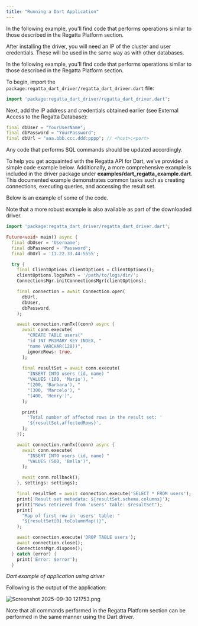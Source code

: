 ```yaml
---
title: "Running a Dart Application"
---
```


In the following example, you'll find code that performs operations similar to those described in the Regatta Platform section.

After installing the driver, you will need an IP of the cluster and user credentials. These will be used in the same way as with other databases.

In the following example, you'll find code that performs operations similar to those described in the Regatta Platform section.

To begin, import the `package:regatta_dart_driver/regatta_dart_driver.dart` file:

```dart
import 'package:regatta_dart_driver/regatta_dart_driver.dart';
```

Next, add the IP address and credentials obtained earlier (see External Access to the Regatta Database):

```dart
final dbUser = "YourUserName";
final dbPassword = "YourPassword";
final dbUrl = "aaa.bbb.ccc.ddd:pppp"; // <host>:<port>
```

Any code that performs SQL commands should be updated accordingly.

To help you get acquainted with the Regatta API for Dart, we’ve provided a simple code example below. Additionally, a more comprehensive example is included in the driver package under **examples/dart_regatta_example.dart**. This documented example demonstrates common tasks such as creating connections, executing queries, and accessing the result set.

Below is an example of some of the code.

Note that a more robust example is also available as part of the downloaded driver.

```dart
import 'package:regatta_dart_driver/regatta_dart_driver.dart';

Future<void> main() async {
  final dbUser = 'Username';
  final dbPassword = 'Password';
  final dbUrl = '11.22.33.44:5555';

  try {
    final ClientOptions clientOptions = ClientOptions();
    clientOptions.logsPath = '/path/to/logs/dir/';
    ConnectionsMgr.initConnectionsMgr(clientOptions);

    final connection = await Connection.open(
      dbUrl,
      dbUser,
      dbPassword,
    );

    await connection.runTx((conn) async {
      await conn.execute(
        "CREATE TABLE users("
        "id INT PRIMARY KEY INDEX, "
        "name VARCHAR(128))",
        ignoreRows: true,
      );
      
      final resultSet = await conn.execute(
        "INSERT INTO users (id, name) "
        "VALUES (100, 'Mario'), "
        "(200, 'Barbara'), "
        "(300, 'Marcelo'), "
        "(400, 'Henry')",
      );

      print(
        'Total number of affected rows in the result set: '
        '${resultSet.affectedRows}',
      );
    });

    await connection.runTx((conn) async {
      await conn.execute(
        "INSERT INTO users (id, name) "
        "VALUES (500, 'Bella')",
      );

      await conn.rollback();
    }, settings: settings);

    final resultSet = await connection.execute('SELECT * FROM users');
    print('Result set metadata: ${resultSet.schema.columns}');
    print("Rows retrieved from 'users' table: $resultSet");
    print(
      "Map of first row in 'users' table: "
      "${resultSet[0].toColumnMap()}",
    );

    await connection.execute('DROP TABLE users');
    await connection.close();
    ConnectionsMgr.dispose();
  } catch (error) {
    print('Error: $error');
  }
```

_Dart example of application using driver_

Following is the output of the application:

![Screenshot 2025-09-30 121753.png](/images/Screenshot2025-09-30121753.png)

Note that all commands performed in the Regatta Platform section can be performed in the same manner using the Dart driver.